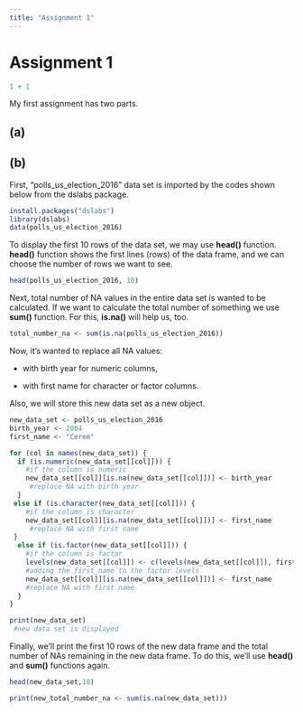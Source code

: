 ```yaml
---
title: "Assignment 1"
---
```


# Assignment 1

```r
1 + 1
```

My first assignment has two parts.

## (a)

## (b)

First, "polls_us_election_2016" data set is imported by the codes shown below from the dslabs package.

```r
install.packages("dslabs")
library(dslabs)
data(polls_us_election_2016)
```

To display the first 10 rows of the data set, we may use **head()** function. **head()** function shows the first lines (rows) of the data frame, and we can choose the number of rows we want to see.

```r
head(polls_us_election_2016, 10)
```

Next, total number of NA values in the entire data set is wanted to be calculated. If we want to calculate the total number of something we use **sum()** function. For this, **is.na()** will help us, too.

```r
total_number_na <- sum(is.na(polls_us_election_2016))
```

Now, it's wanted to replace all NA values:

-   with birth year for numeric columns,

-   with first name for character or factor columns.

Also, we will store this new data set as a new object.

```r
new_data_set <- polls_us_election_2016
birth_year <- 2004
first_name <- "Cerem"

for (col in names(new_data_set)) {
  if (is.numeric(new_data_set[[col]])) {
    #if the column is numeric
    new_data_set[[col]][is.na(new_data_set[[col]])] <- birth_year
     #replace NA with birth year
  }
 else if (is.character(new_data_set[[col]])) {
    #if the column is character
    new_data_set[[col]][is.na(new_data_set[[col]])] <- first_name
     #replace NA with first name
 }
  else if (is.factor(new_data_set[[col]])) {
    #if the column is factor
    levels(new_data_set[[col]]) <- c(levels(new_data_set[[col]]), first_name)
    #adding the first_name to the factor levels
    new_data_set[[col]][is.na(new_data_set[[col]])] <- first_name
    #replace NA with first name
  }
}

print(new_data_set)
 #new data set is displayed
```

Finally, we'll print the first 10 rows of the new data frame and the total number of NAs remaining in the new data frame. To do this, we'll use **head()** and **sum()** functions again.

```r
head(new_data_set,10)

print(new_total_number_na <- sum(is.na(new_data_set)))
```
